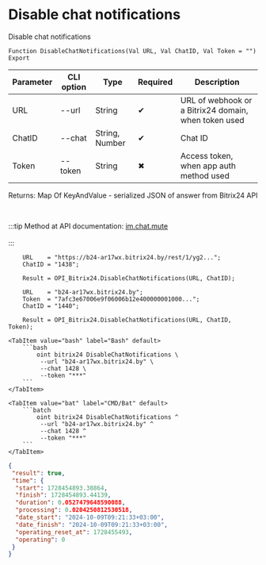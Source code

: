 ﻿---
sidebar_position: 11
---


# Disable chat notifications
 Disable chat notifications



`Function DisableChatNotifications(Val URL, Val ChatID, Val Token = "") Export`

  | Parameter | CLI option | Type | Required | Description |
  |-|-|-|-|-|
  | URL | --url | String | &#x2714; | URL of webhook or a Bitrix24 domain, when token used |
  | ChatID | --chat | String, Number | &#x2714; | Chat ID |
  | Token | --token | String | &#x2716; | Access token, when app auth method used |

  
  Returns:  Map Of KeyAndValue - serialized JSON of answer from Bitrix24 API

<br/>

:::tip
Method at API documentation: [im.chat.mute](https://dev.1c-bitrix.ru/learning/course/?COURSE_ID=93&LESSON_ID=11473)<br/>
<br/>
:::
<br/>


```bsl title="1C:Enterprise/OneScript code example"
    URL    = "https://b24-ar17wx.bitrix24.by/rest/1/yg2...";
    ChatID = "1438";

    Result = OPI_Bitrix24.DisableChatNotifications(URL, ChatID);

    URL    = "b24-ar17wx.bitrix24.by";
    Token  = "7afc3e67006e9f06006b12e400000001000...";
    ChatID = "1440";

    Result = OPI_Bitrix24.DisableChatNotifications(URL, ChatID, Token);
```
 

 <Tabs>
  
    <TabItem value="bash" label="Bash" default>
        ```bash
            oint bitrix24 DisableChatNotifications \
             --url "b24-ar17wx.bitrix24.by" \
             --chat 1428 \
             --token "***"
        ```
    </TabItem>
  
    <TabItem value="bat" label="CMD/Bat" default>
        ```batch
            oint bitrix24 DisableChatNotifications ^
             --url "b24-ar17wx.bitrix24.by" ^
             --chat 1428 ^
             --token "***"
        ```
    </TabItem>
</Tabs>


```json title="Result"
{
 "result": true,
 "time": {
  "start": 1728454893.38864,
  "finish": 1728454893.44139,
  "duration": 0.0527479648590088,
  "processing": 0.0204250812530518,
  "date_start": "2024-10-09T09:21:33+03:00",
  "date_finish": "2024-10-09T09:21:33+03:00",
  "operating_reset_at": 1728455493,
  "operating": 0
 }
}
```
